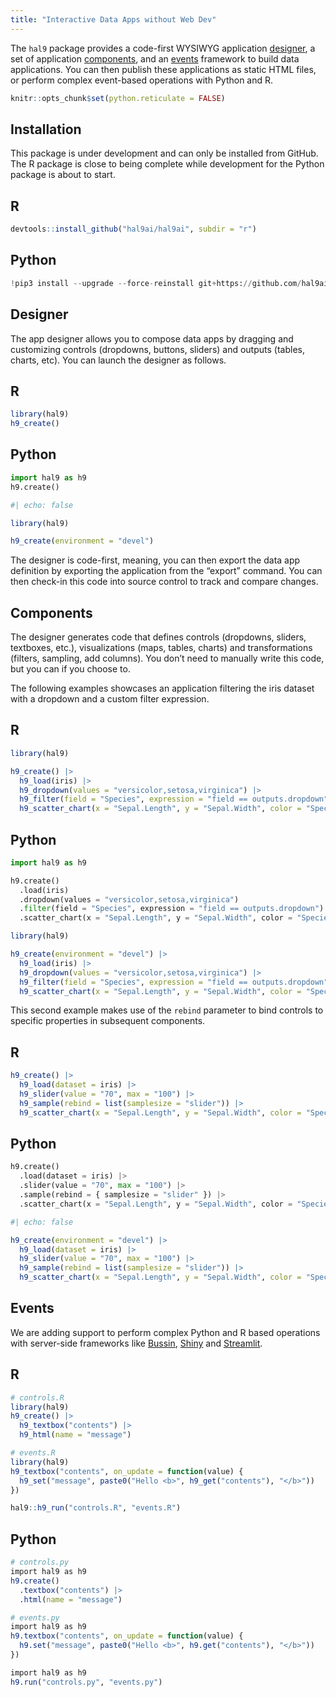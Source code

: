 ```yaml
---
title: "Interactive Data Apps without Web Dev"
---
```


The `hal9` package provides a code-first WYSIWYG application [designer](#designer), a set of application [components](#components), and an [events](#events) framework to build data applications. You can then publish these applications as static HTML files, or perform complex event-based operations with Python and R.

```r
knitr::opts_chunk$set(python.reticulate = FALSE)
```

## Installation

This package is under development and can only be installed from GitHub. The R package is close to being complete while development for the Python package is about to start.

::: {.panel-tabset}

## R

```r
devtools::install_github("hal9ai/hal9ai", subdir = "r")
```

## Python

```python
!pip3 install --upgrade --force-reinstall git+https://github.com/hal9ai/hal9ai.git#subdirectory=python
```

:::

## Designer

The app designer allows you to compose data apps by dragging and customizing controls (dropdowns, buttons, sliders) and outputs (tables, charts, etc). You can launch the designer as follows.

::: {.panel-tabset}

## R

```r
library(hal9)
h9_create()
```

## Python

```python
import hal9 as h9
h9.create()
```

:::

```r
#| echo: false

library(hal9)

h9_create(environment = "devel")
```

The designer is code-first, meaning, you can then export the data app definition by exporting the application from the "export" command. You can then check-in this code into source control to track and compare changes.

## Components

The designer generates code that defines controls (dropdowns, sliders, textboxes, etc.), visualizations (maps, tables, charts) and transformations (filters, sampling, add columns). You don't need to manually write this code, but you can if you choose to.

The following examples showcases an application filtering the iris dataset with a dropdown and a custom filter expression.

::: {.panel-tabset}

## R

```r
library(hal9)

h9_create() |>
  h9_load(iris) |>
  h9_dropdown(values = "versicolor,setosa,virginica") |>
  h9_filter(field = "Species", expression = "field == outputs.dropdown") |>
  h9_scatter_chart(x = "Sepal.Length", y = "Sepal.Width", color = "Species")
```

## Python

```python
import hal9 as h9

h9.create()
  .load(iris)
  .dropdown(values = "versicolor,setosa,virginica")
  .filter(field = "Species", expression = "field == outputs.dropdown")
  .scatter_chart(x = "Sepal.Length", y = "Sepal.Width", color = "Species")
```

:::

```r
library(hal9)

h9_create(environment = "devel") |>
  h9_load(iris) |>
  h9_dropdown(values = "versicolor,setosa,virginica") |>
  h9_filter(field = "Species", expression = "field == outputs.dropdown") |>
  h9_scatter_chart(x = "Sepal.Length", y = "Sepal.Width", color = "Species")
```

This second example makes use of the `rebind` parameter to bind controls to specific properties in subsequent components.

::: {.panel-tabset}

## R

```r
h9_create() |>
  h9_load(dataset = iris) |>
  h9_slider(value = "70", max = "100") |>
  h9_sample(rebind = list(samplesize = "slider")) |>
  h9_scatter_chart(x = "Sepal.Length", y = "Sepal.Width", color = "Species")
```

## Python

```python
h9.create()
  .load(dataset = iris) |>
  .slider(value = "70", max = "100") |>
  .sample(rebind = { samplesize = "slider" }) |>
  .scatter_chart(x = "Sepal.Length", y = "Sepal.Width", color = "Species")
```

:::


```r
#| echo: false

h9_create(environment = "devel") |>
  h9_load(dataset = iris) |>
  h9_slider(value = "70", max = "100") |>
  h9_sample(rebind = list(samplesize = "slider")) |>
  h9_scatter_chart(x = "Sepal.Length", y = "Sepal.Width", color = "Species")
```

## Events

We are adding support to perform complex Python and R based operations with server-side frameworks like [Bussin](https://bussin.ai), [Shiny](https://shiny.rstudio.com/) and [Streamlit](https://streamlit.io/).

::: {.panel-tabset}

## R

```r
# controls.R
library(hal9)
h9_create() |>
  h9_textbox("contents") |>
  h9_html(name = "message")
```

```r
# events.R
library(hal9)
h9_textbox("contents", on_update = function(value) {
  h9_set("message", paste0("Hello <b>", h9_get("contents"), "</b>"))
})
```

```r
hal9::h9_run("controls.R", "events.R")
```

## Python

```r
# controls.py
import hal9 as h9
h9.create()
  .textbox("contents") |>
  .html(name = "message")
```

```r
# events.py
import hal9 as h9
h9.textbox("contents", on_update = function(value) {
  h9.set("message", paste0("Hello <b>", h9.get("contents"), "</b>"))
})
```

```r
import hal9 as h9
h9.run("controls.py", "events.py")
```

:::

